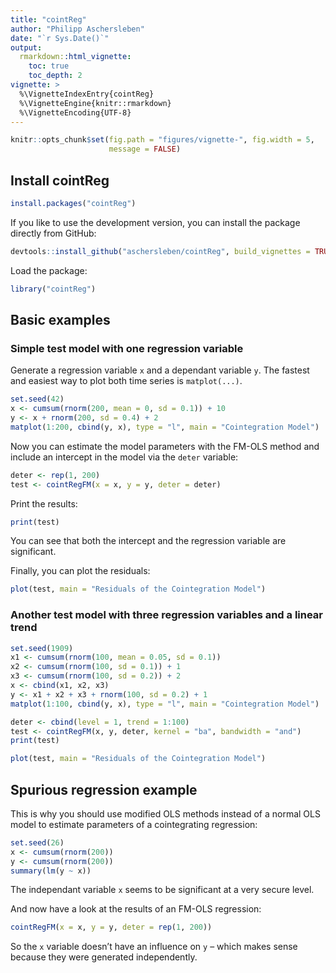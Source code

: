 ```yaml
---
title: "cointReg"
author: "Philipp Aschersleben"
date: "`r Sys.Date()`"
output:
  rmarkdown::html_vignette:
    toc: true
    toc_depth: 2
vignette: >
  %\VignetteIndexEntry{cointReg}
  %\VignetteEngine{knitr::rmarkdown}
  %\VignetteEncoding{UTF-8}
---
```

```R
knitr::opts_chunk$set(fig.path = "figures/vignette-", fig.width = 5,
                      message = FALSE)
```


## Install cointReg

```R
install.packages("cointReg")
```

If you like to use the development version, you can install the package directly
from GitHub:
```R
devtools::install_github("aschersleben/cointReg", build_vignettes = TRUE)
```

Load the package:
```R
library("cointReg")
```



## Basic examples

### Simple test model with one regression variable

Generate a regression variable `x` and a dependant variable `y`. The fastest
and easiest way to plot both time series is `matplot(...)`.
```R
set.seed(42)
x <- cumsum(rnorm(200, mean = 0, sd = 0.1)) + 10
y <- x + rnorm(200, sd = 0.4) + 2
matplot(1:200, cbind(y, x), type = "l", main = "Cointegration Model")
```

Now you can estimate the model parameters with the FM-OLS method and include an
intercept in the model via the `deter` variable:
```R
deter <- rep(1, 200)
test <- cointRegFM(x = x, y = y, deter = deter)
```

Print the results:
```R
print(test)
```

You can see that both the intercept and the regression variable are significant.

Finally, you can plot the residuals:
```R
plot(test, main = "Residuals of the Cointegration Model")
```



### Another test model with three regression variables and a linear trend

```R
set.seed(1909)
x1 <- cumsum(rnorm(100, mean = 0.05, sd = 0.1))
x2 <- cumsum(rnorm(100, sd = 0.1)) + 1
x3 <- cumsum(rnorm(100, sd = 0.2)) + 2
x <- cbind(x1, x2, x3)
y <- x1 + x2 + x3 + rnorm(100, sd = 0.2) + 1
matplot(1:100, cbind(y, x), type = "l", main = "Cointegration Model")
```


```R
deter <- cbind(level = 1, trend = 1:100)
test <- cointRegFM(x, y, deter, kernel = "ba", bandwidth = "and")
print(test)
```

```R
plot(test, main = "Residuals of the Cointegration Model")
```



## Spurious regression example

This is why you should use modified OLS methods instead of a normal OLS model
to estimate parameters of a cointegrating regression:

```R
set.seed(26)
x <- cumsum(rnorm(200))
y <- cumsum(rnorm(200))
summary(lm(y ~ x))
```
The independant variable `x` seems to be significant at a very secure level.

And now have a look at the results of an FM-OLS regression:
```R
cointRegFM(x = x, y = y, deter = rep(1, 200))
```
So the `x` variable doesn't have an influence on `y` -- which makes sense
because they were generated independently.
